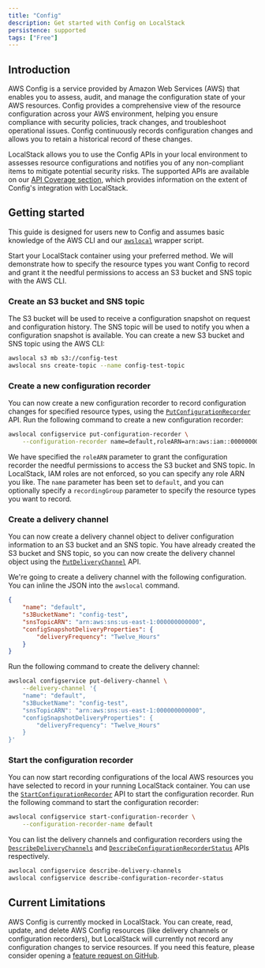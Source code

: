 ```yaml
---
title: "Config"
description: Get started with Config on LocalStack
persistence: supported
tags: ["Free"]
---
```


## Introduction

AWS Config is a service provided by Amazon Web Services (AWS) that enables you to assess, audit, and manage the configuration state of your AWS resources.
Config provides a comprehensive view of the resource configuration across your AWS environment, helping you ensure compliance with security policies, track changes, and troubleshoot operational issues.
Config continuously records configuration changes and allows you to retain a historical record of these changes.

LocalStack allows you to use the Config APIs in your local environment to assesses resource configurations and notifies you of any non-compliant items to mitigate potential security risks.
The supported APIs are available on our [API Coverage section](#api-coverage), which provides information on the extent of Config's integration with LocalStack.

## Getting started

This guide is designed for users new to Config and assumes basic knowledge of the AWS CLI and our [`awslocal`](https://github.com/localstack/awscli-local) wrapper script.

Start your LocalStack container using your preferred method.
We will demonstrate how to specify the resource types you want Config to record and grant it the needful permissions to access an S3 bucket and SNS topic with the AWS CLI.

### Create an S3 bucket and SNS topic

The S3 bucket will be used to receive a configuration snapshot on request and configuration history.
The SNS topic will be used to notify you when a configuration snapshot is available.
You can create a new S3 bucket and SNS topic using the AWS CLI:

```bash
awslocal s3 mb s3://config-test
awslocal sns create-topic --name config-test-topic
```

### Create a new configuration recorder

You can now create a new configuration recorder to record configuration changes for specified resource types, using the [`PutConfigurationRecorder`](https://docs.aws.amazon.com/config/latest/APIReference/API_PutConfigurationRecorder.html) API.
Run the following command to create a new configuration recorder:

```bash
awslocal configservice put-configuration-recorder \
    --configuration-recorder name=default,roleARN=arn:aws:iam::000000000000:role/config-role
```

We have specified the `roleARN` parameter to grant the configuration recorder the needful permissions to access the S3 bucket and SNS topic.
In LocalStack, IAM roles are not enforced, so you can specify any role ARN you like.
The `name` parameter has been set to `default`, and you can optionally specify a `recordingGroup` parameter to specify the resource types you want to record.

### Create a delivery channel

You can now create a delivery channel object to deliver configuration information to an S3 bucket and an SNS topic.
You have already created the S3 bucket and SNS topic, so you can now create the delivery channel object using the [`PutDeliveryChannel`](https://docs.aws.amazon.com/config/latest/APIReference/API_PutDeliveryChannel.html) API.

We're going to create a delivery channel with the following configuration.
You can inline the JSON into the `awslocal` command.

```json
{
    "name": "default",
    "s3BucketName": "config-test",
    "snsTopicARN": "arn:aws:sns:us-east-1:000000000000",
    "configSnapshotDeliveryProperties": {
        "deliveryFrequency": "Twelve_Hours"
    }
}
```

Run the following command to create the delivery channel:

```bash
awslocal configservice put-delivery-channel \
    --delivery-channel '{
    "name": "default",
    "s3BucketName": "config-test",
    "snsTopicARN": "arn:aws:sns:us-east-1:000000000000",
    "configSnapshotDeliveryProperties": {
        "deliveryFrequency": "Twelve_Hours"
    }
}'
```

### Start the configuration recorder

You can now start recording configurations of the local AWS resources you have selected to record in your running LocalStack container.
You can use the [`StartConfigurationRecorder`](https://docs.aws.amazon.com/config/latest/APIReference/API_StartConfigurationRecorder.html) API to start the configuration recorder.
Run the following command to start the configuration recorder:

```bash
awslocal configservice start-configuration-recorder \
    --configuration-recorder-name default
```

You can list the delivery channels and configuration recorders using the [`DescribeDeliveryChannels`](https://docs.aws.amazon.com/config/latest/APIReference/API_DescribeDeliveryChannels.html) and [`DescribeConfigurationRecorderStatus`](https://docs.aws.amazon.com/config/latest/APIReference/API_DescribeConfigurationRecorderStatus.html) APIs respectively.

```bash
awslocal configservice describe-delivery-channels
awslocal configservice describe-configuration-recorder-status
```

## Current Limitations

AWS Config is currently mocked in LocalStack.
You can create, read, update, and delete AWS Config resources (like delivery channels or configuration recorders),
but LocalStack will currently not record any configuration changes to service resources.
If you need this feature, please consider opening a [feature request on GitHub](https://github.com/localstack/localstack/issues/new).
